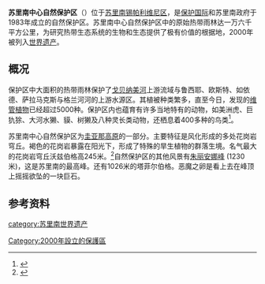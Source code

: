 {{世界自然遗产概要表
| site_img = [[File:Amazon_jungle_from_above.jpg|250px]]
| site_img_capt = 从沃兹伯格峰顶看苏里南中心自然保护区
| site_img_width = 
| zh_name = 苏里南中心自然保护区
| en_name = Central Suriname Nature Reserve
| fr_name = Réserve naturelle du Suriname central
| country = {{SUR}}
| criterion_n = (ix)(x)
| area = 16000平方千米
| rg_year = 2000年
| ex_rg_year = 
| iucn = 
| ID = 368
| Region = 拉丁美洲和加勒比地区
| remarks = 
| org_url = http://whc.unesco.org/pg.cfm?cid=31&id_site=1017
| map_img = 
| map_img_width =
}}
'''苏里南中心自然保护区'''（{{lang-en|'''Central Suriname Nature Reserve'''}}）位于[[苏里南|苏里南]][[锡帕利维尼区|锡帕利维尼区]]，是[[保护国际|保护国际]]和苏里南政府于1983年成立的自然保护区。苏里南中心自然保护区中的原始热带雨林达一万六千平方公里，为研究热带生态系统的生物和生态提供了极有价值的根据地，2000年被列入[[世界遗产|世界遗产]]。

==概况==
保护区中大面积的热带雨林保护了[[戈贝纳美河|戈贝纳美河]]上游流域与鲁西耶、欧斯特、如依德、萨拉马克斯与格兰河河的上游水源区。其植被种类繁多，直至今日，发现的[[维管植物|维管植物]]已经超过5000种。保护区内也蕴育有许多当地特有的动物，如美洲虎、巨犰狳、大河水獭、貘、树獭及八种灵长类动物，还栖息着400多种的鸟类<ref>{{cite web|title=世界遗产网页介绍|url=http://whc.unesco.org/pg.cfm?cid=31&id_site=1017|accessdate=2014-02-13|archive-date=2021-02-24|archive-url=https://web.archive.org/web/20210224151321/http://whc.unesco.org/pg.cfm?cid=31&id_site=1017|dead-url=no}}</ref>。

苏里南中心自然保护区为[[圭亚那高原|圭亚那高原]]的一部分。主要特征是风化形成的多处花岗岩穹丘。褐色的花岗岩暴露在阳光下，形成了特殊的旱生植物的群落生境。名气最大的花岗岩穹丘沃兹伯格高245米。<ref>{{cite web|url=http://www.wondermondo.com/Countries/SA/Suriname/Sipaliwini/Voltzberg.htm|title=Voltzberg - granite dome in tropical forest|work=Wondermondo|accessdate=2014-02-13|archive-date=2017-07-07|archive-url=https://web.archive.org/web/20170707135208/http://www.wondermondo.com/Countries/SA/Suriname/Sipaliwini/Voltzberg.htm|dead-url=no}}</ref>自然保护区的其他风景有[[朱丽安娜峰|朱丽安娜峰]] (1230米)，这是苏里南的最高峰。还有1026米的塔菲尔伯格。恶魔之卵是看上去在峰顶上摇摇欲坠的一块巨石。

==参考资料==
<references/>

[[category:苏里南世界遗产|category:苏里南世界遗产]]
[[Category:2000年設立的保護區|Category:2000年設立的保護區]]
